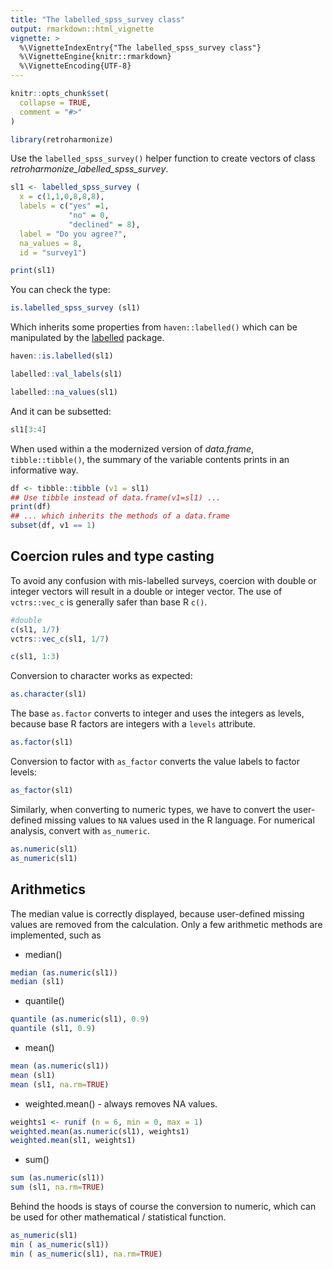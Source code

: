 ```yaml
---
title: "The labelled_spss_survey class"
output: rmarkdown::html_vignette
vignette: >
  %\VignetteIndexEntry{"The labelled_spss_survey class"}
  %\VignetteEngine{knitr::rmarkdown}
  %\VignetteEncoding{UTF-8}
---
```


```r
knitr::opts_chunk$set(
  collapse = TRUE,
  comment = "#>"
)
```

```r
library(retroharmonize)
```

Use the `labelled_spss_survey()` helper function to create vectors of class *retroharmonize_labelled_spss_survey*.

```r
sl1 <- labelled_spss_survey (
  x = c(1,1,0,8,8,8), 
  labels = c("yes" =1,
             "no" = 0,
             "declined" = 8),
  label = "Do you agree?",
  na_values = 8, 
  id = "survey1")

print(sl1)
```
You can check the type: 

```r
is.labelled_spss_survey (sl1)
```
Which inherits some properties from `haven::labelled()` which can be manipulated by the [labelled](https://cran.r-project.org/web/packages/labelled/vignettes/intro_labelled.html) package.

```r
haven::is.labelled(sl1)
```
```r
labelled::val_labels(sl1)
```
```r
labelled::na_values(sl1)
```
And it can be subsetted:

```r
sl1[3:4]
```


When used within a the modernized version of *data.frame*, `tibble::tibble()`, the summary of the variable contents prints in an informative way.

```r
df <- tibble::tibble (v1 = sl1)
## Use tibble instead of data.frame(v1=sl1) ...
print(df)
## ... which inherits the methods of a data.frame 
subset(df, v1 == 1)
```

## Coercion rules and type casting

To avoid any confusion with mis-labelled surveys, coercion with double or integer vectors will result in a double or integer vector. The use of `vctrs::vec_c` is generally safer than base R `c()`.

```r
#double
c(sl1, 1/7)
vctrs::vec_c(sl1, 1/7)
```
```r
c(sl1, 1:3)
```
Conversion to character works as expected:

```r
as.character(sl1)
```
The base `as.factor` converts to integer and uses the integers as levels, because base R factors are integers with a `levels` attribute.

```r
as.factor(sl1)
```

Conversion to factor with `as_factor` converts the value labels to factor levels:

```r
as_factor(sl1)
```
Similarly, when converting to numeric types, we have to convert the user-defined missing values to `NA` values used in the R language. For numerical analysis, convert with `as_numeric`.

```r
as.numeric(sl1)
as_numeric(sl1)
```
## Arithmetics 

The median value is correctly displayed, because user-defined missing values are removed from the calculation. Only a few arithmetic methods are implemented, such as 

* median()

```r
median (as.numeric(sl1))
median (sl1)
```

* quantile()

```r
quantile (as.numeric(sl1), 0.9)
quantile (sl1, 0.9)
```

* mean()

```r
mean (as.numeric(sl1))
mean (sl1)
mean (sl1, na.rm=TRUE)
```

* weighted.mean() - always removes NA values.

```r
weights1 <- runif (n = 6, min = 0, max = 1)
weighted.mean(as.numeric(sl1), weights1)
weighted.mean(sl1, weights1)
```

* sum()

```r
sum (as.numeric(sl1))
sum (sl1, na.rm=TRUE)
```

Behind the hoods is stays of course the conversion to numeric, which can be used for other mathematical / statistical function. 

```r
as_numeric(sl1)
min ( as_numeric(sl1))
min ( as_numeric(sl1), na.rm=TRUE)
```
